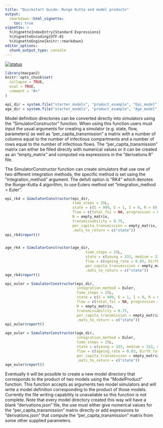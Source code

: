 ```yaml
---
title: "Quickstart Guide: Runge Kutta and model products"
output: 
  rmarkdown::html_vignette:
    toc: true
vignette: >
  %\VignetteIndexEntry{Standard Expressions}
  %\VignetteEncoding{UTF-8}
  %\VignetteEngine{knitr::rmarkdown}
editor_options: 
  chunk_output_type: console
---
```


[![status](https://img.shields.io/badge/status-working%20draft-red)](https://canmod.github.io/macpan2/articles/vignette-status#working-draft)

``` r
library(macpan2)
knitr::opts_chunk$set(
  collapse = TRUE,
  eval = TRUE,
  comment = "#>"
)
```

```r
epi_dir = system.file("starter_models", "product_example", "Epi_model", package = "macpan2")
age_dir = system.file("starter_models", "product_example", "Age_model", package = "macpan2")

```

Model definition directories can be converted directly into simulators using the "SimulatorConstructor" function. When using this function users must input the usual arguments for creating a simulator (e.g. state, flow, parameters) as well as "per_capita_transmission" a matrix with a number of columns equal to the number of infectious compartments and a number of rows equal to the number of infectious flows. The "per_capita_transmission" matrix can either be filled directly with numerical values or it can be created as an "empty_matrix" and computed via expressions in the "derivations.R" file. 

The SimulatorConstructor function can create simulators that use one of two different integration methods, the specific method is set using the "integration_method" argument. The defult option is "RK4" which denotes the Runge-Kutta 4 algorithm, to use Eulers method set "integration_method = Euler".

```r
epi_rk4 = SimulatorConstructor(epi_dir,
                               time_steps = 25L,
                               state = c(S = 999, E = 1, I = 0, R = 0),
                               flow = c(total_foi = NA, progression = 0.1, recovery = 0.05),
                               N = empty_matrix,
                               transmissability = 0.75,
                               per_capita_transmission = empty_matrix,
                               .mats_to_return = c("state"))
epi_rk4$report()


age_rk4 = SimulatorConstructor(age_dir,
                                     time_steps = 25L,
                                     state = c(young = 333, medium = 333, old = 333),
                                     flow = c(ageing_rate = 0.03, birth_rate = 5, death_rate = 0.01),
                                     per_capita_transmission = empty_matrix,
                                     .mats_to_return = c("state"))
age_rk4$report()
```

```r
epi_euler = SimulatorConstructor(epi_dir,
                                 integration_method = Euler,
                                 time_steps = 25L,
                                 state = c(S = 999, E = 1, I = 0, R = 0),
                                 flow = c(total_foi = NA, progression = 0.1, recovery = 0.05),
                                 N = empty_matrix,
                                 transmissability = 0.75,
                                 per_capita_transmission = empty_matrix,
                                 .mats_to_return = c("state"))
epi_euler$report()

age_euler = SimulatorConstructor(age_dir,
                                 integration_method = Euler,
                                 time_steps = 25L,
                                 state = c(young = 333, medium = 333, old = 333),
                                 flow = c(ageing_rate = 0.03, birth_rate = 5, death_rate = 0.01),
                                 per_capita_transmission = empty_matrix,
                                 .mats_to_return = c("state"))
age_euler$report()
```

Eventually it will be possible to create a new model directory that corresponds to the product of two models using the "ModelProduct" function. This function accepts as arguments two model simulators and will write a model definition corresponding to the product of those models. Currently the file writing capability is unavailable so this function is not complete. Note that every model directory created this way will have a blank "derivations.json" file, the use must either give numerical values for the "per_capita_transmission" matrix directly or add expressions to "derivations.json" that compute the "per_capita_transmission" matrix from some other supplied parameters.